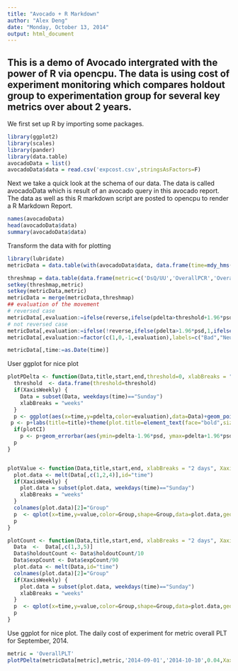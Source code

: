 ```yaml
---
title: "Avocado + R Markdown"
author: "Alex Deng"
date: "Monday, October 13, 2014"
output: html_document
---
```

  
## This is a demo of Avocado intergrated with the power of R via opencpu. The data is using cost of experiment monitoring which compares holdout group to experimentation group for several key metrics over about 2 years.
  
We first set up R by importing some packages. 
```r
library(ggplot2)
library(scales)
library(pander)
library(data.table)
avocadoData = list()
avocadoData$data = read.csv('expcost.csv',stringsAsFactors=F)
```

Next we take a quick look at the schema of our data. The data is called avocadoData which is result of an avocado query in this avocado report. The data as well as this R markdown script are posted to opencpu to render a R Markdown Report.
```r
names(avocadoData)
head(avocadoData$data)
summary(avocadoData$data)
```

Transform the data with for plotting
```r
library(lubridate)
metricData = data.table(with(avocadoData$data, data.frame(time=mdy_hms(AnalysisDate),metric=Metric, exp=TAvg, expCount=TN,  holdout=CAvg, holdoutCount=CN, delta=Delta, sd=Delta_SE, pdelta=PercentDelta, psd=PercentDelta_SE,stringsAsFactors=FALSE)))

threshmap = data.table(data.frame(metric=c('DsQ/UU','OverallPCR','OverallPLT','PLT75th','Revenue/UU','Sessions/UU','SessionSuccessRate'),threshold = c(-0.002,-0.002,0.04,0.04,0,-0.001,-0.004),reverse=c(FALSE,FALSE,TRUE,TRUE,FALSE,FALSE,FALSE),stringsAsFactors = FALSE))
setkey(threshmap,metric)
setkey(metricData,metric)
metricData = merge(metricData,threshmap)
## evaluation of the movement
# reversed case
metricData[,evaluation:=ifelse(reverse,ifelse(pdelta>threshold+1.96*psd,-1,ifelse(pdelta<(-1.96)*psd,1,0)),0)]
# not reversed case
metricData[,evaluation:=ifelse(!reverse,ifelse(pdelta>1.96*psd,1,ifelse(pdelta<threshold+(-1.96)*psd,-1,0)),evaluation)]
metricData[,evaluation:=factor(c(1,0,-1,evaluation),labels=c("Bad","Neutral","Good"))[-(1:3)]]

metricData[,time:=as.Date(time)]
```

User ggplot for nice plot

```r

plotPDelta <- function(Data,title,start,end,threshold=0, xlabBreaks = "2 days", plotCI = TRUE, XaxisWeekly = FALSE){
  threshold  <- data.frame(threshold=threshold)
  if(XaxisWeekly) {
    Data = subset(Data, weekdays(time)=="Sunday")
    xlabBreaks = "weeks"
  }
  p <- ggplot(aes(x=time,y=pdelta,color=evaluation),data=Data)+geom_point(aes(shape=evaluation),size=4)+geom_hline(yintercept=0)+scale_x_date("Date",breaks = date_breaks(xlabBreaks),minor_breaks = "1 day",labels = date_format("%m/%d/%y"),limits=c(as.Date(start),as.Date(end)))+scale_color_manual(values=c("Bad"="red","Neutral"="blue","Good"="green"))+geom_line(aes(x=time,y=pdelta),inherit.aes=FALSE,data=Data)+geom_hline(aes(yintercept=threshold),data=threshold,color="red")+scale_y_continuous("Percent delta",label=percent)
 p <- p+labs(title=title)+theme(plot.title=element_text(face="bold",size=20),axis.text.x=element_text(angle=-90)) 
  if(plotCI)
    p <- p+geom_errorbar(aes(ymin=pdelta-1.96*psd, ymax=pdelta+1.96*psd))
  p
}


plotValue <- function(Data,title,start,end, xlabBreaks = "2 days", XaxisWeekly = FALSE){
  plot.data <- melt(Data[,c(1,2,4)],id="time")
  if(XaxisWeekly) {
    plot.data = subset(plot.data, weekdays(time)=="Sunday")
    xlabBreaks = "weeks"
  }
  colnames(plot.data)[2]="Group"
  p  <- qplot(x=time,y=value,color=Group,shape=Group,data=plot.data,geom="line",ylab='Metric Value')+scale_x_date("Date",breaks = date_breaks(xlabBreaks),minor_breaks = "1 day",labels = date_format("%m/%d/%y"),limits=c(as.Date(start),as.Date(end)))+labs(title=title)+theme(plot.title=element_text(face="bold",size=20),axis.text.x=element_text(angle=-90)) 
  p
}

plotCount <- function(Data,title,start,end, xlabBreaks = "2 days", XaxisWeekly = FALSE){
  Data  <-  Data[,c(1,3,5)]
  Data$holdoutCount <- Data$holdoutCount/10
  Data$expCount <- Data$expCount/90
  plot.data <- melt(Data,id="time")
  colnames(plot.data)[2]="Group"
  if(XaxisWeekly) {
    plot.data = subset(plot.data, weekdays(time)=="Sunday")
    xlabBreaks = "weeks"
  }  
  p  <- qplot(x=time,y=value,color=Group,shape=Group,data=plot.data,geom="line",ylab='MUID Count Per 1% Traffic')+scale_x_date("Date",breaks = date_breaks(xlabBreaks),labels = date_format("%m/%d/%y"),limits=c(as.Date(start),as.Date(end)))+labs(title=title)+theme(plot.title=element_text(face="bold",size=20),axis.text.x=element_text(angle=-90)) 
  p
}
```

Use ggplot for nice plot. The daily cost of experiment for metric overall PLT for September, 2014. 

```r
metric = 'OverallPLT'
plotPDelta(metricData[metric],metric,'2014-09-01','2014-10-10',0.04,XaxisWeekly = FALSE)

```
